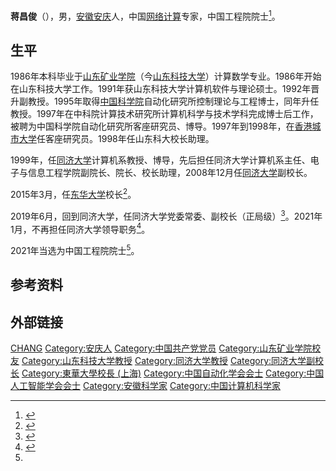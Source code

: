 '''蒋昌俊'''（{{bd|1962年|}}），男，[[安徽|安徽]][[安庆|安庆]]人，中国[[网络计算|网络计算]]专家，中国工程院院士<ref name=":0">{{Cite web|title=蒋昌俊院士百科|url=https://www.cae.cn/cae/html/main/colys/26976335.html|access-date=2022-04-14|work=中国工程院}}</ref>。

== 生平 ==
1986年本科毕业于[[山东矿业学院|山东矿业学院]]（今[[山东科技大学|山东科技大学]]）计算数学专业。1986年开始在山东科技大学工作。1991年获山东科技大学计算机软件与理论硕士。1992年晋升副教授。1995年取得[[中国科学院|中国科学院]]自动化研究所控制理论与工程博士，同年升任教授。1997年在中科院计算技术研究所计算机科学与技术学科完成博士后工作，被聘为中国科学院自动化研究所客座研究员、博导。1997年到1998年，在[[香港城市大学|香港城市大学]]任客座研究员。1998年任山东科大校长助理。

1999年，任[[同济大学|同济大学]]计算机系教授、博导，先后担任同济大学计算机系主任、电子与信息工程学院副院长、院长、校长助理，2008年12月任[[同济大学|同济大学]]副校长。

2015年3月，任[[东华大学_(上海)|东华大学]]校长<ref >{{cite web |url=http://news.china.com/domesticgd/10000159/20150323/19414092.html |language= |title=蒋昌俊任东华大学校长(简历) |publisher=人民网 |date=2015-03-23 |accessdate= |archive-date=2020-02-01 |archive-url=https://web.archive.org/web/20200201090121/https://news.china.com/domesticgd/10000159/20150323/19414092.html |dead-url=no }}</ref>。

2019年6月，回到同济大学，任同济大学党委常委、副校长（正局级）<ref>{{Cite web|title=东华大学原校长蒋昌俊调任同济大学党委常委、副校长(图 简历)|url=http://district.ce.cn/newarea/sddy/201907/03/t20190703_32509003.shtml|accessdate=2019-08-24|work=中国经济网|archive-date=2020-02-01|archive-url=https://web.archive.org/web/20200201090107/http://district.ce.cn/newarea/sddy/201907/03/t20190703_32509003.shtml|dead-url=no}}</ref>。2021年1月，不再担任同济大学领导职务<ref>{{Cite web|title=教育部任免同济大学领导班子部分成员|url=https://news.tongji.edu.cn/info/1003/76474.htm|access-date=2022-04-14|work=同济大学新闻网}}</ref>。

2021年当选为中国工程院院士<ref name=":0" />。

== 参考资料 ==
{{reflist}}

== 外部链接 ==
{{中国自动化学会会士}}
{{中国人工智能学会会士}}
{{中国工程院信息与电子工程学部院士}}

{{Authority control}}
{{DEFAULTSORT:JIANG蒋}}
[[Category:蔣姓|CHANG]]
[[Category:安庆人|Category:安庆人]]
[[Category:中国共产党党员|Category:中国共产党党员]]
[[Category:山东矿业学院校友|Category:山东矿业学院校友]]
[[Category:山东科技大学教授|Category:山东科技大学教授]]
[[Category:同济大学教授|Category:同济大学教授]]
[[Category:同济大学副校长|Category:同济大学副校长]]
[[Category:東華大學校長_(上海)|Category:東華大學校長 (上海)]]
[[Category:中国自动化学会会士|Category:中国自动化学会会士]]
[[Category:中国人工智能学会会士|Category:中国人工智能学会会士]]
[[Category:安徽科学家|Category:安徽科学家]]
[[Category:中国计算机科学家|Category:中国计算机科学家]]